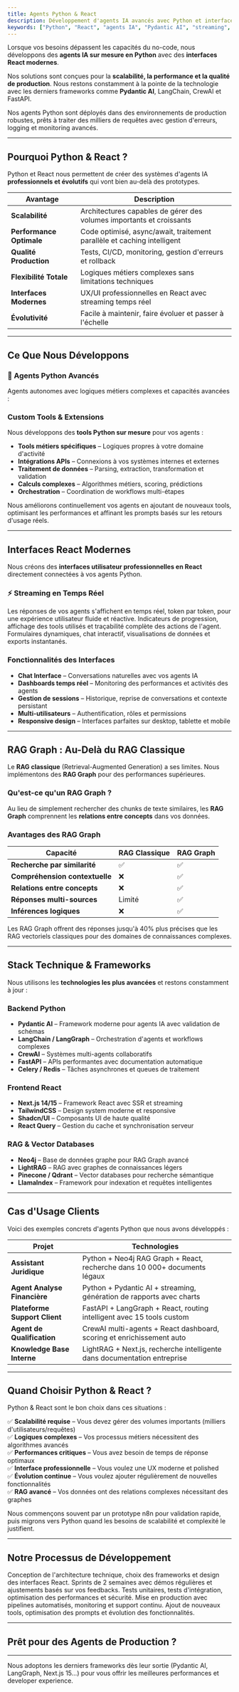 ```yaml
---
title: Agents Python & React
description: Développement d'agents IA avancés avec Python et interfaces React - scalables, performants et à la pointe de la technologie.
keywords: ["Python", "React", "agents IA", "Pydantic AI", "streaming", "RAG Graph", "Neo4j", "LightRAG", "FastAPI"]
---
```


Lorsque vos besoins dépassent les capacités du no-code, nous développons des **agents IA sur mesure en Python** avec des **interfaces React modernes**.

Nos solutions sont conçues pour la **scalabilité, la performance et la qualité de production**. Nous restons constamment à la pointe de la technologie avec les derniers frameworks comme **Pydantic AI**, LangChain, CrewAI et FastAPI.

<Note type="success" title="Infrastructure de Production">
  Nos agents Python sont déployés dans des environnements de production robustes, prêts à traiter des milliers de requêtes avec gestion d'erreurs, logging et monitoring avancés.
</Note>

---

## Pourquoi Python & React ?

Python et React nous permettent de créer des systèmes d'agents IA **professionnels et évolutifs** qui vont bien au-delà des prototypes.

| Avantage                      | Description                                                                 |
| ----------------------------- | --------------------------------------------------------------------------- |
| **Scalabilité**               | Architectures capables de gérer des volumes importants et croissants       |
| **Performance Optimale**      | Code optimisé, async/await, traitement parallèle et caching intelligent    |
| **Qualité Production**        | Tests, CI/CD, monitoring, gestion d'erreurs et rollback                    |
| **Flexibilité Totale**        | Logiques métiers complexes sans limitations techniques                      |
| **Interfaces Modernes**       | UX/UI professionnelles en React avec streaming temps réel                  |
| **Évolutivité**               | Facile à maintenir, faire évoluer et passer à l'échelle                    |

---

## Ce Que Nous Développons

### 🤖 Agents Python Avancés

Agents autonomes avec logiques métiers complexes et capacités avancées :

<CardGrid>
  <Card
    title="Agents Multi-Tools"
    description="Agents capables d'utiliser des dizaines de tools développés en Python pour des tâches spécialisées."
  />
  <Card
    title="Agents Multi-Agents"
    description="Systèmes d'agents collaboratifs qui se coordonnent pour résoudre des problèmes complexes."
  />
  <Card
    title="Agents Évolutifs"
    description="Architecture modulaire permettant d'ajouter continuellement de nouvelles capacités."
  />
</CardGrid>

### Custom Tools & Extensions

Nous développons des **tools Python sur mesure** pour vos agents :

- **Tools métiers spécifiques** – Logiques propres à votre domaine d'activité
- **Intégrations APIs** – Connexions à vos systèmes internes et externes
- **Traitement de données** – Parsing, extraction, transformation et validation
- **Calculs complexes** – Algorithmes métiers, scoring, prédictions
- **Orchestration** – Coordination de workflows multi-étapes

<Note type="note" title="Amélioration Continue">
  Nous améliorons continuellement vos agents en ajoutant de nouveaux tools, optimisant les performances et affinant les prompts basés sur les retours d'usage réels.
</Note>

---

## Interfaces React Modernes

Nous créons des **interfaces utilisateur professionnelles en React** directement connectées à vos agents Python.

### ⚡ Streaming en Temps Réel

<Step>
  <StepItem title="Streaming de Réponses">
    Les réponses de vos agents s'affichent en temps réel, token par token, pour une expérience utilisateur fluide et réactive.
  </StepItem>

  <StepItem title="Feedback Visuel">
    Indicateurs de progression, affichage des tools utilisés et traçabilité complète des actions de l'agent.
  </StepItem>

  <StepItem title="Interactions Riches">
    Formulaires dynamiques, chat interactif, visualisations de données et exports instantanés.
  </StepItem>
</Step>

### Fonctionnalités des Interfaces

- **Chat Interface** – Conversations naturelles avec vos agents IA
- **Dashboards temps réel** – Monitoring des performances et activités des agents
- **Gestion de sessions** – Historique, reprise de conversations et contexte persistant
- **Multi-utilisateurs** – Authentification, rôles et permissions
- **Responsive design** – Interfaces parfaites sur desktop, tablette et mobile

---

## RAG Graph : Au-Delà du RAG Classique

Le **RAG classique** (Retrieval-Augmented Generation) a ses limites. Nous implémentons des **RAG Graph** pour des performances supérieures.

### Qu'est-ce qu'un RAG Graph ?

Au lieu de simplement rechercher des chunks de texte similaires, les **RAG Graph** comprennent les **relations entre concepts** dans vos données.

<CardGrid>
  <Card
    title="Neo4j Graph RAG"
    description="Base de données graphe pour modéliser les relations complexes entre vos entités et concepts."
  />
  <Card
    title="LightRAG"
    description="Framework léger pour RAG avec graphes de connaissances intégrés et requêtes intelligentes."
  />
</CardGrid>

### Avantages des RAG Graph

| Capacité                     | RAG Classique | RAG Graph |
| ---------------------------- | ------------- | --------- |
| **Recherche par similarité** | ✅            | ✅        |
| **Compréhension contextuelle** | ❌          | ✅        |
| **Relations entre concepts** | ❌            | ✅        |
| **Réponses multi-sources**   | Limité        | ✅        |
| **Inférences logiques**      | ❌            | ✅        |

<Note type="success" title="Précision Supérieure">
  Les RAG Graph offrent des réponses jusqu'à 40% plus précises que les RAG vectoriels classiques pour des domaines de connaissances complexes.
</Note>

---

## Stack Technique & Frameworks

Nous utilisons les **technologies les plus avancées** et restons constamment à jour :

### Backend Python

- **Pydantic AI** – Framework moderne pour agents IA avec validation de schémas
- **LangChain / LangGraph** – Orchestration d'agents et workflows complexes
- **CrewAI** – Systèmes multi-agents collaboratifs
- **FastAPI** – APIs performantes avec documentation automatique
- **Celery / Redis** – Tâches asynchrones et queues de traitement

### Frontend React

- **Next.js 14/15** – Framework React avec SSR et streaming
- **TailwindCSS** – Design system moderne et responsive
- **Shadcn/UI** – Composants UI de haute qualité
- **React Query** – Gestion du cache et synchronisation serveur

### RAG & Vector Databases

- **Neo4j** – Base de données graphe pour RAG Graph avancé
- **LightRAG** – RAG avec graphes de connaissances légers
- **Pinecone / Qdrant** – Vector databases pour recherche sémantique
- **LlamaIndex** – Framework pour indexation et requêtes intelligentes

---

## Cas d'Usage Clients

Voici des exemples concrets d'agents Python que nous avons développés :

| Projet                       | Technologies                                                                |
| ---------------------------- | --------------------------------------------------------------------------- |
| **Assistant Juridique**      | Python + Neo4j RAG Graph + React, recherche dans 10 000+ documents légaux  |
| **Agent Analyse Financière** | Python + Pydantic AI + streaming, génération de rapports avec charts       |
| **Plateforme Support Client**| FastAPI + LangGraph + React, routing intelligent avec 15 tools custom      |
| **Agent de Qualification**   | CrewAI multi-agents + React dashboard, scoring et enrichissement auto      |
| **Knowledge Base Interne**   | LightRAG + Next.js, recherche intelligente dans documentation entreprise   |

---

## Quand Choisir Python & React ?

Python & React sont le bon choix dans ces situations :

✅ **Scalabilité requise** – Vous devez gérer des volumes importants (milliers d'utilisateurs/requêtes)  
✅ **Logiques complexes** – Vos processus métiers nécessitent des algorithmes avancés  
✅ **Performances critiques** – Vous avez besoin de temps de réponse optimaux  
✅ **Interface professionnelle** – Vous voulez une UX moderne et polished  
✅ **Évolution continue** – Vous voulez ajouter régulièrement de nouvelles fonctionnalités  
✅ **RAG avancé** – Vos données ont des relations complexes nécessitant des graphes

<Note type="note" title="De n8n à Python">
  Nous commençons souvent par un prototype n8n pour validation rapide, puis migrons vers Python quand les besoins de scalabilité et complexité le justifient.
</Note>

---

## Notre Processus de Développement

<Step>
  <StepItem title="Architecture & Design">
    Conception de l'architecture technique, choix des frameworks et design des interfaces React.
  </StepItem>

  <StepItem title="Développement Itératif">
    Sprints de 2 semaines avec démos régulières et ajustements basés sur vos feedbacks.
  </StepItem>

  <StepItem title="Tests & Optimisation">
    Tests unitaires, tests d'intégration, optimisation des performances et sécurité.
  </StepItem>

  <StepItem title="Déploiement & CI/CD">
    Mise en production avec pipelines automatisés, monitoring et support continu.
  </StepItem>

  <StepItem title="Amélioration Continue">
    Ajout de nouveaux tools, optimisation des prompts et évolution des fonctionnalités.
  </StepItem>
</Step>

---

## Prêt pour des Agents de Production ?

<CardGrid>
  <Card
    title="Systèmes RAG"
    description="Découvrez comment nous structurons vos connaissances avec RAG et RAG Graph."
    href="/docs/agent-ia/rag"
  />
  <Card
    title="Fine-Tuning"
    description="Pour des performances ultimes, explorez nos solutions de fine-tuning de modèles."
    href="/docs/agent-ia/fine-tuning"
  />
  <Card
    title="Contactez-nous"
    description="Discutons de votre projet d'agents Python sur mesure."
    href="https://www.authenlink.com"
    external={true}
  />
</CardGrid>

---

<Note type="success" title="Stack À La Pointe">
  Nous adoptons les derniers frameworks dès leur sortie (Pydantic AI, LangGraph, Next.js 15...) pour vous offrir les meilleures performances et developer experience.
</Note>

